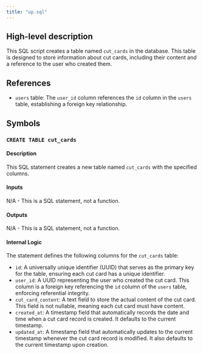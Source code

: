 ```yaml
---
title: "up.sql"
---
```


## High-level description
This SQL script creates a table named `cut_cards` in the database. This table is designed to store information about cut cards, including their content and a reference to the user who created them.

## References
- `users` table: The `user_id` column references the `id` column in the `users` table, establishing a foreign key relationship.

## Symbols
### `CREATE TABLE cut_cards`
#### Description
This SQL statement creates a new table named `cut_cards` with the specified columns.

#### Inputs
N/A - This is a SQL statement, not a function.

#### Outputs
N/A - This is a SQL statement, not a function.

#### Internal Logic
The statement defines the following columns for the `cut_cards` table:

- `id`: A universally unique identifier (UUID) that serves as the primary key for the table, ensuring each cut card has a unique identifier.
- `user_id`: A UUID representing the user who created the cut card. This column is a foreign key referencing the `id` column of the `users` table, enforcing referential integrity.
- `cut_card_content`: A text field to store the actual content of the cut card. This field is not nullable, meaning each cut card must have content.
- `created_at`: A timestamp field that automatically records the date and time when a cut card record is created. It defaults to the current timestamp.
- `updated_at`: A timestamp field that automatically updates to the current timestamp whenever the cut card record is modified. It also defaults to the current timestamp upon creation. 
